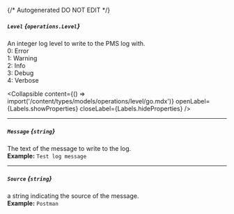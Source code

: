 {/* Autogenerated DO NOT EDIT  */}

##### `Level` *{`operations.Level`}*
An integer log level to write to the PMS log with.  
0: Error  
1: Warning  
2: Info  
3: Debug  
4: Verbose


<Collapsible content={() => import('/content/types/models/operations/level/go.mdx')} openLabel={Labels.showProperties} closeLabel={Labels.hideProperties} />


---
##### `Message` *{`string`}*
The text of the message to write to the log.
<br/>
**Example:** `Test log message`

---
##### `Source` *{`string`}*
a string indicating the source of the message.
<br/>
**Example:** `Postman`


